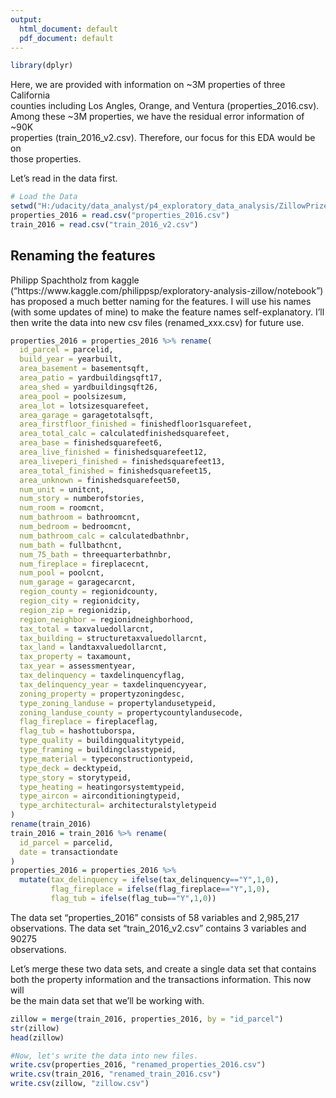---
output:
  html_document: default
  pdf_document: default
---

```{r echo=FALSE, message=FALSE, warning=FALSE, packages}
library(dplyr)
```

Here, we are provided with information on ~3M properties of three California \
counties including Los Angles, Orange, and Ventura (properties_2016.csv). \
Among these ~3M properties, we have the residual error information of ~90K \
properties (train_2016_v2.csv). Therefore, our focus for this EDA would be on \
those properties.   

Let's read in the data first.

```{r echo=FALSE, message=FALSE, warning=FALSE, Load_the_Data}
# Load the Data
setwd("H:/udacity/data_analyst/p4_exploratory_data_analysis/ZillowPrize_EDA")
properties_2016 = read.csv("properties_2016.csv")
train_2016 = read.csv("train_2016_v2.csv")
```

## Renaming the features
Philipp Spachtholz from kaggle \
("https://www.kaggle.com/philippsp/exploratory-analysis-zillow/notebook") \
has proposed a much better naming for the features. I will use his names \
(with some updates of mine) to make the feature names self-explanatory. I'll \
then write the data into new csv files (renamed_xxx.csv) for future use.

```{r echo=FALSE, message=FALSE, warning=FALSE, Rename}
properties_2016 = properties_2016 %>% rename(
  id_parcel = parcelid,
  build_year = yearbuilt,
  area_basement = basementsqft,
  area_patio = yardbuildingsqft17,
  area_shed = yardbuildingsqft26,
  area_pool = poolsizesum,
  area_lot = lotsizesquarefeet,
  area_garage = garagetotalsqft,
  area_firstfloor_finished = finishedfloor1squarefeet,
  area_total_calc = calculatedfinishedsquarefeet,
  area_base = finishedsquarefeet6,
  area_live_finished = finishedsquarefeet12,
  area_liveperi_finished = finishedsquarefeet13,
  area_total_finished = finishedsquarefeet15,
  area_unknown = finishedsquarefeet50,
  num_unit = unitcnt,
  num_story = numberofstories,
  num_room = roomcnt,
  num_bathroom = bathroomcnt,
  num_bedroom = bedroomcnt,
  num_bathroom_calc = calculatedbathnbr,
  num_bath = fullbathcnt,
  num_75_bath = threequarterbathnbr,
  num_fireplace = fireplacecnt,
  num_pool = poolcnt,
  num_garage = garagecarcnt,
  region_county = regionidcounty,
  region_city = regionidcity,
  region_zip = regionidzip,
  region_neighbor = regionidneighborhood,
  tax_total = taxvaluedollarcnt,
  tax_building = structuretaxvaluedollarcnt,
  tax_land = landtaxvaluedollarcnt,
  tax_property = taxamount,
  tax_year = assessmentyear,
  tax_delinquency = taxdelinquencyflag,
  tax_delinquency_year = taxdelinquencyyear,
  zoning_property = propertyzoningdesc,
  type_zoning_landuse = propertylandusetypeid,
  zoning_landuse_county = propertycountylandusecode,
  flag_fireplace = fireplaceflag,
  flag_tub = hashottuborspa,
  type_quality = buildingqualitytypeid,
  type_framing = buildingclasstypeid,
  type_material = typeconstructiontypeid,
  type_deck = decktypeid,
  type_story = storytypeid,
  type_heating = heatingorsystemtypeid,
  type_aircon = airconditioningtypeid,
  type_architectural= architecturalstyletypeid
)
rename(train_2016)
train_2016 = train_2016 %>% rename(
  id_parcel = parcelid,
  date = transactiondate
)
properties_2016 = properties_2016 %>%
  mutate(tax_delinquency = ifelse(tax_delinquency=="Y",1,0),
         flag_fireplace = ifelse(flag_fireplace=="Y",1,0),
         flag_tub = ifelse(flag_tub=="Y",1,0))
```

The data set "properties_2016" consists of 58 variables and 2,985,217 \
observations. The data set "train_2016_v2.csv" contains 3 variables and 90275 \
observations. 

Let's merge these two data sets, and create a single data set that contains \
both the property information and the transactions information. This now will \
be the main data set that we'll be working with.

```{r echo=FALSE, message=FALSE, warning=FALSE, merge_datasets}
zillow = merge(train_2016, properties_2016, by = "id_parcel")
str(zillow)
head(zillow)

```

```{r echo=FALSE, message=FALSE, warning=FALSE, write_newfiles}
#Now, let's write the data into new files.
write.csv(properties_2016, "renamed_properties_2016.csv")
write.csv(train_2016, "renamed_train_2016.csv")
write.csv(zillow, "zillow.csv")
```
